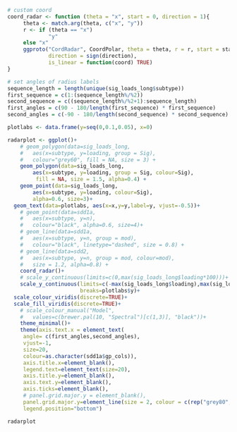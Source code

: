 ```r
# custom coord
coord_radar <- function (theta = "x", start = 0, direction = 1){
	 theta <- match.arg(theta, c("x", "y"))
	 r <- if (theta == "x")
			 "y"
	 else "x"
	 ggproto("CordRadar", CoordPolar, theta = theta, r = r, start = start,
			 direction = sign(direction),
			 is_linear = function(coord) TRUE)
}

# set angles of radius labels
sequence_length = length(unique(sig_loads_long$subtype))
first_sequence = c(1:(sequence_length%/%2))
second_sequence = c((sequence_length%/%2+1):sequence_length)
first_angles = c(90 - 180/length(first_sequence) * first_sequence)
second_angles = c(-90 - 180/length(second_sequence) * second_sequence)

plotlabs <- data.frame(y=seq(0,0.1,0.05), x=0)

radarplot <- ggplot()+
	# geom_polygon(data=sig_loads_long,
	# 	aes(x=subtype, y=loading, group = Sig),
	# 	colour="grey60", fill = NA, size = 3) +
	geom_polygon(data=sig_loads_long,
		aes(x=subtype, y=loading, group = Sig, colour=Sig),
		 fill = NA, size = 1.5, alpha=0.4) +
	geom_point(data=sig_loads_long,
		aes(x=subtype, y=loading, colour=Sig),
		alpha=0.6, size=3)+
  geom_text(data=plotlabs, aes(x=x,y=y,label=y, vjust=-0.5))+
	# geom_point(data=sdd1a,
	# 	aes(x=subtype, y=n),
	# 	colour="black", alpha=0.6, size=4)+
	# geom_line(data=sdd1a,
	# 	aes(x=subtype, y=n, group = mod),
	# 	colour="black", linetype="dashed", size = 0.8) +
	# geom_line(data=sdd2,
	# 	aes(x=subtype, y=n, group = mod, colour=mod),
	# 	size = 1.2, alpha=0.8) +
	coord_radar()+
	# scale_y_continuous(limits=c(0,max(sig_loads_long$loading*100)))+
	scale_y_continuous(limits=c(-max(sig_loads_long$loading),max(sig_loads_long$loading)),
	                   breaks=plotlabs$y)+
  scale_colour_viridis(discrete=TRUE)+
  scale_fill_viridis(discrete=TRUE)+
	# scale_colour_manual("Model",
	# 	values=c(brewer.pal(10, "Spectral")[c(1,3)], "black"))+
	theme_minimal()+
	theme(axis.text.x = element_text(
  	 angle= c(first_angles,second_angles),
  	 vjust=-1,
  	 size=20,
  	 colour=as.character(sdd1a$gp_cols)),
	 axis.title.x=element_blank(),
	 legend.text=element_text(size=20),
	 axis.title.y=element_blank(),
	 axis.text.y=element_blank(),
	 axis.ticks=element_blank(),
	 # panel.grid.major.y = element_blank(),
	 panel.grid.major.y=element_line(size = 2, colour = c(rep("grey80", length(plotlabs$y)), NA)),
	 legend.position="bottom")

radarplot
```
